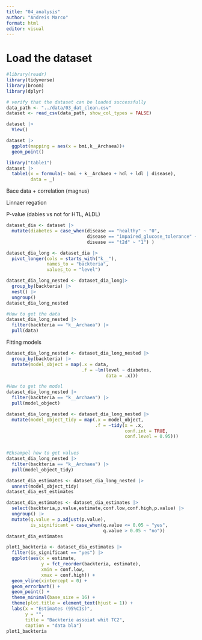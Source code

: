 ```yaml
---
title: "04_analysis"
author: "Andreis Marco"
format: html
editor: visual
---
```


# Load the dataset

```r
#library(readr)
library(tidyverse)
library(broom)
library(dplyr)
```

```r
# verify that the dataset can be loaded successfully
data_path <- "../data/03_dat_clean.csv"
dataset <- read_csv(data_path, show_col_types = FALSE)
```

```r
dataset |> 
  View()
```

```r
dataset |> 
  ggplot(mapping = aes(x = bmi,k__Archaea))+
  geom_point()
```

```r
library("table1")
dataset |> 
  table1(x = formula(~ bmi + k__Archaea + hdl + ldl | disease),
         data = _)
```

Bace data + correlation (magnus)

Linnaer regation

P-value (dabies vs not for HTL, ALDL)

```r
dataset_dia <- dataset |> 
  mutate(diabetes = case_when(disease == "healthy" ~ "0",
                              disease == "impaired_glucose_tolerance" ~ "1",
                              disease == "t2d" ~ "1") )
```

```r
dataset_dia_long <- dataset_dia |> 
  pivot_longer(cols = starts_with("k__"),
               names_to = "backteria",
               values_to = "level")
```

```r
dataset_dia_long_nested <- dataset_dia_long|> 
  group_by(backteria) |> 
  nest() |> 
  ungroup()
dataset_dia_long_nested
```

```r
#How to get the data
dataset_dia_long_nested |> 
  filter(backteria == "k__Archaea") |> 
  pull(data)
```

Fitting models

```r
dataset_dia_long_nested <- dataset_dia_long_nested |> 
  group_by(backteria) |> 
  mutate(model_object = map(.x = data,
                            .f = ~lm(level ~ diabetes,
                                     data = .x)))
```

```r
#How to get the model
dataset_dia_long_nested |> 
  filter(backteria == "k__Archaea") |> 
  pull(model_object)
```

```r
dataset_dia_long_nested <- dataset_dia_long_nested |> 
  mutate(model_object_tidy = map(.x = model_object,
                                 .f = ~tidy(x = .x,
                                            conf.int = TRUE,
                                            conf.level = 0.95)))
  
```

```r
#Eksampel how to get values
dataset_dia_long_nested |> 
  filter(backteria == "k__Archaea") |> 
  pull(model_object_tidy)
```

```r
dataset_dia_estimates <- dataset_dia_long_nested |> 
  unnest(model_object_tidy)
dataset_dia_est_estimates
```

```r
dataset_dia_estimates <- dataset_dia_estimates |> 
  select(backteria,p.value,estimate,conf.low,conf.high,p.value) |> 
  ungroup() |> 
  mutate(q.value = p.adjust(p.value),
         is_significant = case_when(q.value <= 0.05 ~ "yes",
                                    q.value > 0.05 ~ "no"))
dataset_dia_estimates
```

```r
plot1_backteria <- dataset_dia_estimates |> 
  filter(is_significant == "yes") |> 
  ggplot(aes(x = estimate,
             y = fct_reorder(backteria, estimate),
             xmin = conf.low,
             xmax = conf.high)) +
  geom_vline(xintercept = 0) +
  geom_errorbarh() +
  geom_point() +
  theme_minimal(base_size = 16) +
  theme(plot.title = element_text(hjust = 1)) +
  labs(x = "Estimates (95%CIs)",
       y = "",
       title = "Backterie assoiat whit TC2",
       caption = "data bla")
plot1_backteria 
```
